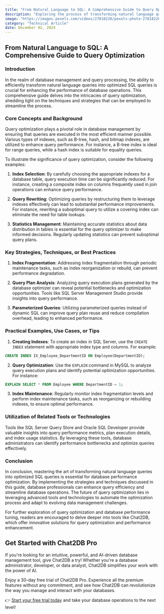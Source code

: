 ```yaml
---
title: "From Natural Language to SQL: A Comprehensive Guide to Query Optimization"
description: "Exploring the process of transforming natural language queries into optimized SQL queries for efficient database operations."
image: "https://images.pexels.com/videos/27818226/pexels-photo-27818226.jpeg?auto=compress&cs=tinysrgb&dpr=1&w=500"
category: "Technical Article"
date: December 02, 2024
---
```


## From Natural Language to SQL: A Comprehensive Guide to Query Optimization

### Introduction

In the realm of database management and query processing, the ability to efficiently transform natural language queries into optimized SQL queries is crucial for enhancing the performance of database operations. This comprehensive guide delves into the intricacies of query optimization, shedding light on the techniques and strategies that can be employed to streamline the process.

### Core Concepts and Background

Query optimization plays a pivotal role in database management by ensuring that queries are executed in the most efficient manner possible. Various types of indexes, such as B-tree, hash, and bitmap indexes, are utilized to enhance query performance. For instance, a B-tree index is ideal for range queries, while a hash index is suitable for equality queries.

To illustrate the significance of query optimization, consider the following examples:

1. **Index Selection**: By carefully choosing the appropriate indexes for a database table, query execution time can be significantly reduced. For instance, creating a composite index on columns frequently used in join operations can enhance query performance.

2. **Query Rewriting**: Optimizing queries by restructuring them to leverage indexes effectively can lead to substantial performance improvements. For instance, rewriting a suboptimal query to utilize a covering index can eliminate the need for table lookups.

3. **Statistics Management**: Maintaining accurate statistics about data distribution in tables is essential for the query optimizer to make informed decisions. Regularly updating statistics can prevent suboptimal query plans.

### Key Strategies, Techniques, or Best Practices

1. **Index Fragmentation**: Addressing index fragmentation through periodic maintenance tasks, such as index reorganization or rebuild, can prevent performance degradation.

2. **Query Plan Analysis**: Analyzing query execution plans generated by the database optimizer can reveal potential bottlenecks and optimization opportunities. Tools like SQL Server Management Studio provide insights into query performance.

3. **Parameterized Queries**: Utilizing parameterized queries instead of dynamic SQL can improve query plan reuse and reduce compilation overhead, leading to enhanced performance.

### Practical Examples, Use Cases, or Tips

1. **Creating Indexes**: To create an index in SQL Server, use the `CREATE INDEX` statement with appropriate index type and columns. For example:

```sql
CREATE INDEX IX_Employee_DepartmentID ON Employee(DepartmentID);
```

2. **Query Optimization**: Use the `EXPLAIN` command in MySQL to analyze query execution plans and identify potential optimization opportunities. For instance:

```sql
EXPLAIN SELECT * FROM Employee WHERE DepartmentID = 1;
```

3. **Index Maintenance**: Regularly monitor index fragmentation levels and perform index maintenance tasks, such as reorganizing or rebuilding indexes, to ensure optimal performance.

### Utilization of Related Tools or Technologies

Tools like SQL Server Query Store and Oracle SQL Developer provide valuable insights into query performance metrics, plan execution details, and index usage statistics. By leveraging these tools, database administrators can identify performance bottlenecks and optimize queries effectively.

### Conclusion

In conclusion, mastering the art of transforming natural language queries into optimized SQL queries is essential for database performance optimization. By implementing the strategies and techniques discussed in this guide, database professionals can enhance query efficiency and streamline database operations. The future of query optimization lies in leveraging advanced tools and technologies to automate the optimization process and adapt to evolving data management challenges.

For further exploration of query optimization and database performance tuning, readers are encouraged to delve deeper into tools like Chat2DB, which offer innovative solutions for query optimization and performance enhancement.


## Get Started with Chat2DB Pro

If you're looking for an intuitive, powerful, and AI-driven database management tool, give Chat2DB a try! Whether you're a database administrator, developer, or data analyst, Chat2DB simplifies your work with the power of AI.

Enjoy a 30-day free trial of Chat2DB Pro. Experience all the premium features without any commitment, and see how Chat2DB can revolutionize the way you manage and interact with your databases.

👉 [Start your free trial today](https://chat2db.ai/pricing) and take your database operations to the next level!
